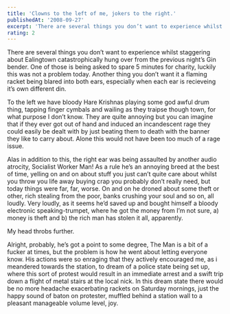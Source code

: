 ```yaml
---
title: 'Clowns to the left of me, jokers to the right.'
publishedAt: '2008-09-27'
excerpt: 'There are several things you don’t want to experience whilst staggering about Ealingtown catastrophically hung over from the previous night’s Gin bender. One of those is being asked to spare 5 minutes for charity, luckily this was not a problem today. Another thing you don’t want it a flaming racket being blared into both ears, especially when each ear is recieveing it’s own different din.'
rating: 2
---
```

There are several things you don’t want to experience whilst staggering about Ealingtown catastrophically hung over from the previous night’s Gin bender. One of those is being asked to spare 5 minutes for charity, luckily this was not a problem today. Another thing you don’t want it a flaming racket being blared into both ears, especially when each ear is recieveing it’s own different din.

To the left we have bloody Hare Krishnas playing some god awful drum thing, tapping finger cymbals and wailing as they traipse though town, for what purpose I don’t know. They are quite annoying but you can imagine that if they ever got out of hand and induced an incandescent rage they could easily be dealt with by just beating them to death with the banner they like to carry about. Alone this would not have been too much of a rage issue.

Alas in addition to this, the right ear was being assaulted by another audio atrocity, Socialist Worker Man! As a rule he’s an annoying breed at the best of time, yelling on and on about stuff you just can’t quite care about whilst you throw you life away buying crap you probably don’t really need, but today things were far, far, worse. On and on he droned about some theft or other, rich stealing from the poor, banks crushing your soul and so on, all loudly. Very loudly, as it seems he’d saved up and bought himself a bloody electronic speaking-trumpet, where he got the money from I’m not sure, a) money is theft and b) the rich man has stolen it all, apparently.

My head throbs further.

Alright, probably, he’s got a point to some degree, The Man is a bit of a fucker at times, but the problem is how he went about letting everyone know. His actions were so enraging that they actively encouraged me, as i meandered towards the station, to dream of a police state being set up, where this sort of protest would result in an immediate arrest and a swift trip down a flight of metal stairs at the local nick. In this dream state there would be no more headache exacerbating rackets on Saturday mornings, just the happy sound of baton on protester, muffled behind a station wall to a pleasant manageable volume level, joy.

